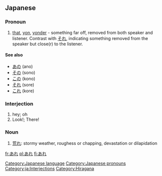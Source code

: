 == Japanese ==                             
===Pronoun===
{{ja-pos|h|pronoun|rom=are}}

# [[that]], [[yon]], [[yonder]] - something far off, removed from both speaker and listener. Contrast with [[それ]], indicating something removed from the speaker but close(r) to the listener.

====See also====
* [[あの]] (ano)
* [[その]] (sono)
* [[この]] (kono)
* [[それ]] (sore)
* [[これ]] (kore)

===Interjection===
{{ja-pos|h|interjection|rom=are}}
# hey; oh
# Look!; There!

===Noun===
{{ja-noun|h|rom=are}}
#[[荒れ]]: stormy weather, roughess or chapping, devastation or dilapidation

[[Category:Japanese language]]
[[Category:Japanese pronouns]]
[[Category:ja:Interjections]]
[[Category:Hiragana]]

[[fr:あれ]]
[[pl:あれ]]
[[fi:あれ]]